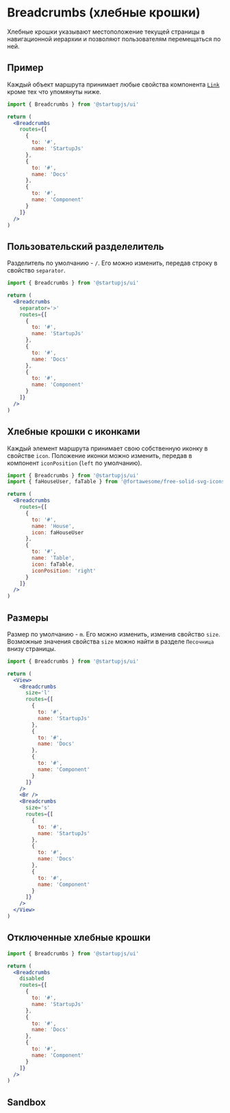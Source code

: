 
# Breadcrumbs (хлебные крошки)

Хлебные крошки указывают местоположение текущей страницы в навигационной иерархии и позволяют пользователям перемещаться по ней.

## Пример

Каждый объект маршрута принимает любые свойства компонента [`Link`](/docs/en/docs/Link) кроме тех что упомянуты ниже.

```jsx
import { Breadcrumbs } from '@startupjs/ui'
```

```jsx example
return (
  <Breadcrumbs
    routes={[
      {
        to: '#',
        name: 'StartupJs'
      },
      {
        to: '#',
        name: 'Docs'
      },
      {
        to: '#',
        name: 'Component'
      }
    ]}
  />
)
```


## Пользовательский разделелитель

Разделитель по умолчанию - `/`. Его можно изменить, передав строку в свойство `separator`.

```jsx
import { Breadcrumbs } from '@startupjs/ui'
```

```jsx example
return (
  <Breadcrumbs
    separator='>'
    routes={[
      {
        to: '#',
        name: 'StartupJs'
      },
      {
        to: '#',
        name: 'Docs'
      },
      {
        to: '#',
        name: 'Component'
      }
    ]}
  />
)
```

## Хлебные крошки с иконками
Каждый элемент маршрута принимает свою собственную иконку в свойстве `icon`. Положение иконки можно изменить, передав в компонент `iconPosition` (`left` по умолчанию).

```jsx
import { Breadcrumbs } from '@startupjs/ui'
import { faHouseUser, faTable } from '@fortawesome/free-solid-svg-icons'
```

```jsx example
return (
  <Breadcrumbs
    routes={[
      {
        to: '#',
        name: 'House',
        icon: faHouseUser
      },
      {
        to: '#',
        name: 'Table',
        icon: faTable,
        iconPosition: 'right'
      }
    ]}
  />
)
```

## Размеры

Размер по умолчанию - `m`. Его можно изменить, изменив свойство `size`. Возможные значения свойства `size` можно найти в разделе `Песочница` внизу страницы.

```jsx
import { Breadcrumbs } from '@startupjs/ui'
```

```jsx example
return (
  <View>
    <Breadcrumbs
      size='l'
      routes={[
        {
          to: '#',
          name: 'StartupJs'
        },
        {
          to: '#',
          name: 'Docs'
        },
        {
          to: '#',
          name: 'Component'
        }
      ]}
    />
    <Br />
    <Breadcrumbs
      size='s'
      routes={[
        {
          to: '#',
          name: 'StartupJs'
        },
        {
          to: '#',
          name: 'Docs'
        },
        {
          to: '#',
          name: 'Component'
        }
      ]}
    />
  </View>
)
```

## Отключенные хлебные крошки

```jsx
import { Breadcrumbs } from '@startupjs/ui'
```

```jsx example
return (
  <Breadcrumbs
    disabled
    routes={[
      {
        to: '#',
        name: 'StartupJs'
      },
      {
        to: '#',
        name: 'Docs'
      },
      {
        to: '#',
        name: 'Component'
      }
    ]}
  />
)
```


## Sandbox

<Sandbox Component={Breadcrumbs} />
